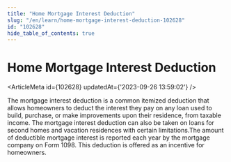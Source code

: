 ```yaml
---
title: "Home Mortgage Interest Deduction"
slug: "/en/learn/home-mortgage-interest-deduction-102628"
id: "102628"
hide_table_of_contents: true
---
```



# Home Mortgage Interest Deduction

<ArticleMeta id={102628} updatedAt={'2023-09-26 13:59:02'} />
<div className='border-solid border-b border-t-0 my-4 border-[var(--ifm-color-gray-300)]' />

The mortgage interest deduction is a common itemized deduction that allows homeowners to deduct the interest they pay on any loan used to build, purchase, or make improvements upon their residence, from taxable income. The mortgage interest deduction can also be taken on loans for second homes and vacation residences with certain limitations.The amount of deductible mortgage interest is reported each year by the mortgage company on Form 1098. This deduction is offered as an incentive for homeowners.
